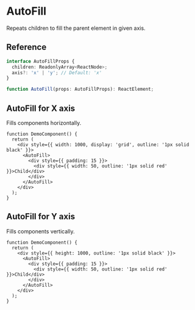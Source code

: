 
<Meta title="components/AutoFill" />

# AutoFill

Repeats children to fill the parent element in given axis.

## Reference

```ts
interface AutoFillProps {
  children: ReadonlyArray<ReactNode>;
  axis?: 'x' | 'y'; // Default: 'x'
}

function AutoFill(props: AutoFillProps): ReactElement;
```

## AutoFill for X axis

Fills components horizontally.

```tsx
function DemoComponent() {
  return (
    <div style={{ width: 1000, display: 'grid', outline: '1px solid black' }}>
      <AutoFill>
        <div style={{ padding: 15 }}>
          <div style={{ width: 50, outline: '1px solid red' }}>Child</div>
        </div>
      </AutoFill>
    </div>
  );
}
```

## AutoFill for Y axis

Fills components vertically.

```tsx
function DemoComponent() {
  return (
    <div style={{ height: 1000, outline: '1px solid black' }}>
      <AutoFill>
        <div style={{ padding: 15 }}>
          <div style={{ width: 50, outline: '1px solid red' }}>Child</div>
        </div>
      </AutoFill>
    </div>
  );
}
```
